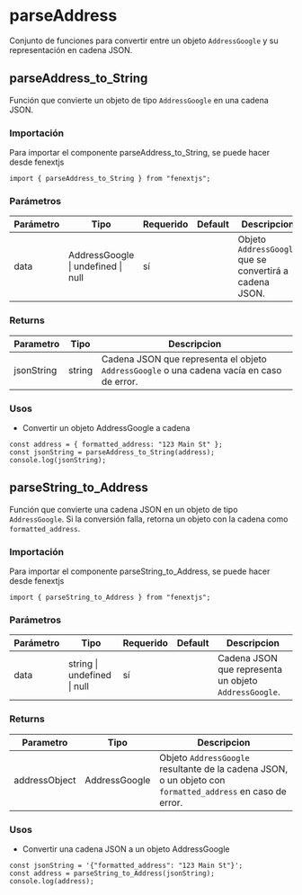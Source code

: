 # parseAddress

Conjunto de funciones para convertir entre un objeto `AddressGoogle` y su representación en cadena JSON.

## parseAddress_to_String

Función que convierte un objeto de tipo `AddressGoogle` en una cadena JSON.

### Importación

Para importar el componente parseAddress_to_String, se puede hacer desde fenextjs

```tsx copy
import { parseAddress_to_String } from "fenextjs";
```

### Parámetros

| Parámetro | Tipo                               | Requerido | Default | Descripcion                                             |
| --------- | ---------------------------------- | --------- | ------- | ------------------------------------------------------- |
| data      | AddressGoogle \| undefined \| null | sí        |         | Objeto `AddressGoogle` que se convertirá a cadena JSON. |

### Returns

| Parametro  | Tipo   | Descripcion                                                                               |
| ---------- | ------ | ----------------------------------------------------------------------------------------- |
| jsonString | string | Cadena JSON que representa el objeto `AddressGoogle` o una cadena vacía en caso de error. |

### Usos

- Convertir un objeto AddressGoogle a cadena

```tsx copy
const address = { formatted_address: "123 Main St" };
const jsonString = parseAddress_to_String(address);
console.log(jsonString);
```

## parseString_to_Address

Función que convierte una cadena JSON en un objeto de tipo `AddressGoogle`. Si la conversión falla, retorna un objeto con la cadena como `formatted_address`.

### Importación

Para importar el componente parseString_to_Address, se puede hacer desde fenextjs

```tsx copy
import { parseString_to_Address } from "fenextjs";
```

### Parámetros

| Parámetro | Tipo                        | Requerido | Default | Descripcion                                           |
| --------- | --------------------------- | --------- | ------- | ----------------------------------------------------- |
| data      | string \| undefined \| null | sí        |         | Cadena JSON que representa un objeto `AddressGoogle`. |

### Returns

| Parametro     | Tipo          | Descripcion                                                                                                |
| ------------- | ------------- | ---------------------------------------------------------------------------------------------------------- |
| addressObject | AddressGoogle | Objeto `AddressGoogle` resultante de la cadena JSON, o un objeto con `formatted_address` en caso de error. |

### Usos

- Convertir una cadena JSON a un objeto AddressGoogle

```tsx copy
const jsonString = '{"formatted_address": "123 Main St"}';
const address = parseString_to_Address(jsonString);
console.log(address);
```
